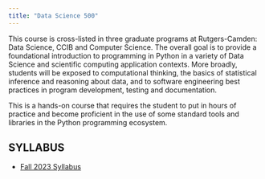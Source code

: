 ```yaml
---
title: "Data Science 500"
---
```

This course is cross-listed in three graduate programs at Rutgers-Camden: Data Science, CCIB and Computer Science. The overall goal is to provide a foundational introduction to programming in Python in a variety of Data Science and scientific computing application contexts. More broadly, students will be exposed to computational thinking, the basics of statistical inference and reasoning about data, and to software engineering best practices in program development, testing and documentation.

::: {.callout-note}
This is a hands-on course that requires the student to put in hours of practice and become proficient in the use of some standard tools and libraries in the Python programming ecosystem.
:::

## SYLLABUS

- [Fall 2023 Syllabus](syllabus.qmd)
